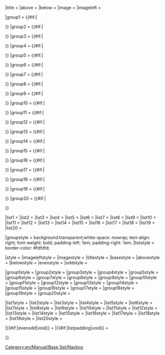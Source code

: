 {{en/Navboxes|navbar = off
|state = off

|name = {{{name|}}}
|state = {{{state|}}}
|navbar = {{{navbar|}}}
|border = {{#if:{{{border|}}}|{{{border}}}|child}}

|title = {{{title|}}}
|above = {{{above|}}}
|below = {{{below|}}}
|image = {{{image|}}}
|imageleft = {{{imageleft|}}}

|group1 = {{#if:{{{group1|}}}|<div style="padding:{{{grouppadding|0em 0.75em;}}}">{{{group1}}}</div>}}
|group2 = {{#if:{{{group2|}}}|<div style="padding:{{{grouppadding|0em 0.75em;}}}">{{{group2}}}</div>}}
|group3 = {{#if:{{{group3|}}}|<div style="padding:{{{grouppadding|0em 0.75em;}}}">{{{group3}}}</div>}}
|group4 = {{#if:{{{group4|}}}|<div style="padding:{{{grouppadding|0em 0.75em;}}}">{{{group4}}}</div>}}
|group5 = {{#if:{{{group5|}}}|<div style="padding:{{{grouppadding|0em 0.75em;}}}">{{{group5}}}</div>}}
|group6 = {{#if:{{{group6|}}}|<div style="padding:{{{grouppadding|0em 0.75em;}}}">{{{group6}}}</div>}}
|group7 = {{#if:{{{group7|}}}|<div style="padding:{{{grouppadding|0em 0.75em;}}}">{{{group7}}}</div>}}
|group8 = {{#if:{{{group8|}}}|<div style="padding:{{{grouppadding|0em 0.75em;}}}">{{{group8}}}</div>}}
|group9 = {{#if:{{{group9|}}}|<div style="padding:{{{grouppadding|0em 0.75em;}}}">{{{group9}}}</div>}}
|group10 = {{#if:{{{group10|}}}|<div style="padding:{{{grouppadding|0em 0.75em;}}}">{{{group10}}}</div>}}
|group11 = {{#if:{{{group11|}}}|<div style="padding:{{{grouppadding|0em 0.75em;}}}">{{{group11}}}</div>}}
|group12 = {{#if:{{{group12|}}}|<div style="padding:{{{grouppadding|0em 0.75em;}}}">{{{group12}}}</div>}}
|group13 = {{#if:{{{group13|}}}|<div style="padding:{{{grouppadding|0em 0.75em;}}}">{{{group13}}}</div>}}
|group14 = {{#if:{{{group14|}}}|<div style="padding:{{{grouppadding|0em 0.75em;}}}">{{{group14}}}</div>}}
|group15 = {{#if:{{{group15|}}}|<div style="padding:{{{grouppadding|0em 0.75em;}}}">{{{group15}}}</div>}}
|group16 = {{#if:{{{group16|}}}|<div style="padding:{{{grouppadding|0em 0.75em;}}}">{{{group16}}}</div>}}
|group17 = {{#if:{{{group17|}}}|<div style="padding:{{{grouppadding|0em 0.75em;}}}">{{{group17}}}</div>}}
|group18 = {{#if:{{{group18|}}}|<div style="padding:{{{grouppadding|0em 0.75em;}}}">{{{group18}}}</div>}}
|group19 = {{#if:{{{group19|}}}|<div style="padding:{{{grouppadding|0em 0.75em;}}}">{{{group19}}}</div>}}
|group20 = {{#if:{{{group20|}}}|<div style="padding:{{{grouppadding|0em 0.75em;}}}">{{{group20}}}</div>}}

|list1 = {{{list1|}}}
|list2 = {{{list2|}}}
|list3 = {{{list3|}}}
|list4 = {{{list4|}}}
|list5 = {{{list5|}}}
|list6 = {{{list6|}}}
|list7 = {{{list7|}}}
|list8 = {{{list8|}}}
|list9 = {{{list9|}}}
|list10 = {{{list10|}}}
|list11 = {{{list11|}}}
|list12 = {{{list12|}}}
|list13 = {{{list13|}}}
|list14 = {{{list14|}}}
|list15 = {{{list15|}}}
|list16 = {{{list16|}}}
|list17 = {{{list17|}}}
|list18 = {{{list18|}}}
|list19 = {{{list19|}}}
|list20 = {{{list20|}}}

|groupstyle = background:transparent;white-space: nowrap; text-align: right; font-weight: bold; padding-left: 1em; padding-right: 1em;
|liststyle = border-color: #fdfdfd;

|style = {{{style|}}}{{{bodystyle|}}}
|imageleftstyle = {{{imageleftstyle|}}}
|imagestyle = {{{imagestyle|}}}
|titlestyle = {{{titlestyle|}}}
|basestyle = {{{basestyle|}}}
|abovestyle = {{{abovestyle|}}}
|belowstyle = {{{belowstyle|}}}
|evenstyle = {{{evenstyle|}}}
|oddstyle = {{{oddstyle|}}}

|group1style = {{{group1style|}}}
|group2style = {{{group2style|}}}
|group3style = {{{group3style|}}}
|group4style = {{{group4style|}}}
|group5style = {{{group5style|}}}
|group6style = {{{group6style|}}}
|group7style = {{{group7style|}}}
|group8style = {{{group8style|}}}
|group9style = {{{group9style|}}}
|group10style = {{{group10style|}}}
|group11style = {{{group11style|}}}
|group12style = {{{group12style|}}}
|group13style = {{{group13style|}}}
|group14style = {{{group14style|}}}
|group15style = {{{group15style|}}}
|group16style = {{{group16style|}}}
|group17style = {{{group17style|}}}
|group18style = {{{group18style|}}}
|group19style = {{{group19style|}}}
|group20style = {{{group20style|}}}

|list1style = {{{list1style|}}}
|list2style = {{{list2style|}}}
|list3style = {{{list3style|}}}
|list4style = {{{list4style|}}}
|list5style = {{{list5style|}}}
|list6style = {{{list6style|}}}
|list7style = {{{list7style|}}}
|list8style = {{{list8style|}}}
|list9style = {{{list9style|}}}
|list10style = {{{list10style|}}}
|list11style = {{{list11style|}}}
|list12style = {{{list12style|}}}
|list13style = {{{list13style|}}}
|list14style = {{{list14style|}}}
|list15style = {{{list15style|}}}
|list16style = {{{list16style|}}}
|list17style = {{{list17style|}}}
|list18style = {{{list18style|}}}
|list19style = {{{list19style|}}}
|list20style = {{{list20style|}}}

|{{#if:{{{evenodd|}}}|evenodd|void}} = {{{evenodd|}}}
|{{#if:{{{listpadding|}}}|listpadding|void}} = {{{listpadding|}}}

}}<noinclude>[[Category:en/Manual/Base Set/Navbox]]</noinclude>